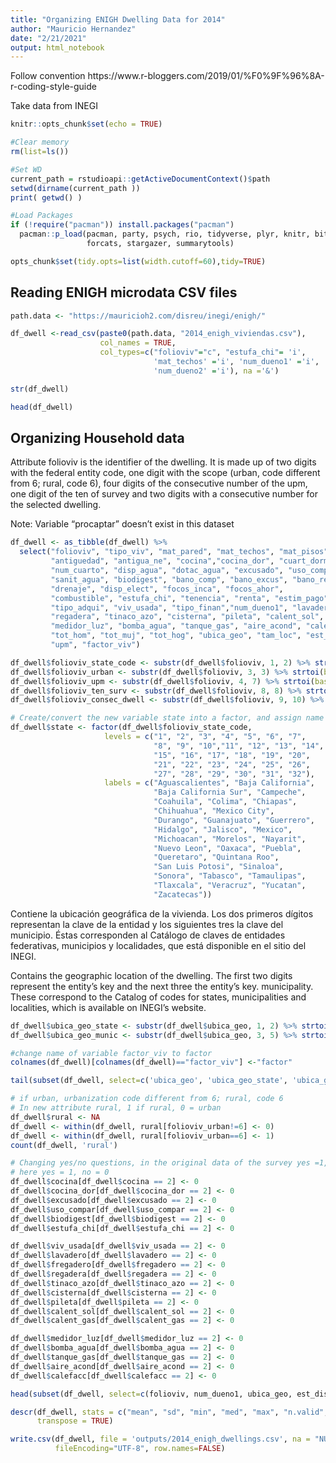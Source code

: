 ```yaml
---
title: "Organizing ENIGH Dwelling Data for 2014"
author: "Mauricio Hernandez"
date: "2/21/2021"
output: html_notebook
---
```


Follow convention https://www.r-bloggers.com/2019/01/%F0%9F%96%8A-r-coding-style-guide

Take data from INEGI 

```r
knitr::opts_chunk$set(echo = TRUE)

#Clear memory
rm(list=ls())

#Set WD
current_path = rstudioapi::getActiveDocumentContext()$path 
setwd(dirname(current_path ))
print( getwd() )

#Load Packages
if (!require("pacman")) install.packages("pacman")
  pacman::p_load(pacman, party, psych, rio, tidyverse, plyr, knitr, bit64, 
                 forcats, stargazer, summarytools)

opts_chunk$set(tidy.opts=list(width.cutoff=60),tidy=TRUE)
```

## Reading ENIGH microdata CSV files
```r
path.data <- "https://mauricioh2.com/disreu/inegi/enigh/"

df_dwell <-read_csv(paste0(path.data, "2014_enigh_viviendas.csv"), 
                    col_names = TRUE, 
                    col_types=c("folioviv"="c", "estufa_chi"= 'i', 
                                'mat_techos' ='i', 'num_dueno1' ='i', 
                                'num_dueno2' ='i'), na ='&')
```


```r
str(df_dwell)
```


```r
head(df_dwell)
```


## Organizing Household data
Attribute folioviv is the identifier of the dwelling. It is made up of two digits with the federal entity code, one digit with the scope (urban, code different from 6; rural, code 6), four digits of the consecutive number of the upm, one digit of the ten of survey and two digits with a consecutive number for the selected dwelling.

Note: Variable "procaptar" doesn't exist in this dataset
```r
df_dwell <- as_tibble(df_dwell) %>%
  select("folioviv", "tipo_viv", "mat_pared", "mat_techos", "mat_pisos", 
         "antiguedad", "antigua_ne", "cocina","cocina_dor", "cuart_dorm", 
         "num_cuarto", "disp_agua", "dotac_agua", "excusado", "uso_compar", 
         "sanit_agua", "biodigest", "bano_comp", "bano_excus", "bano_regad", 
         "drenaje", "disp_elect", "focos_inca", "focos_ahor",
         "combustible", "estufa_chi", "tenencia", "renta", "estim_pago", "pago_viv", 
         "tipo_adqui", "viv_usada", "tipo_finan","num_dueno1", "lavadero", "fregadero", 
         "regadera", "tinaco_azo", "cisterna", "pileta", "calent_sol", "calent_gas", 
         "medidor_luz", "bomba_agua", "tanque_gas", "aire_acond", "calefacc", "tot_resid", 
         "tot_hom", "tot_muj", "tot_hog", "ubica_geo", "tam_loc", "est_socio", "est_dis", 
         "upm", "factor_viv")

df_dwell$folioviv_state_code <- substr(df_dwell$folioviv, 1, 2) %>% strtoi(base = 10L)
df_dwell$folioviv_urban <- substr(df_dwell$folioviv, 3, 3) %>% strtoi(base = 10L)
df_dwell$folioviv_upm <- substr(df_dwell$folioviv, 4, 7) %>% strtoi(base = 10L)
df_dwell$folioviv_ten_surv <- substr(df_dwell$folioviv, 8, 8) %>% strtoi(base = 10L)
df_dwell$folioviv_consec_dwell <- substr(df_dwell$folioviv, 9, 10) %>% strtoi(base = 0L)

# Create/convert the new variable state into a factor, and assign name of the state as label
df_dwell$state <- factor(df_dwell$folioviv_state_code, 
                     levels = c("1", "2", "3", "4", "5", "6", "7", 
                                "8", "9", "10","11", "12", "13", "14", 
                                "15", "16", "17", "18", "19", "20", 
                                "21", "22", "23", "24", "25", "26", 
                                "27", "28", "29", "30", "31", "32"),
                     labels = c("Aguascalientes", "Baja California", 
                                "Baja California Sur", "Campeche", 
                                "Coahuila", "Colima", "Chiapas", 
                                "Chihuahua", "Mexico City", 
                                "Durango", "Guanajuato", "Guerrero", 
                                "Hidalgo", "Jalisco", "Mexico", 
                                "Michoacan", "Morelos", "Nayarit", 
                                "Nuevo Leon", "Oaxaca", "Puebla", 
                                "Queretaro", "Quintana Roo", 
                                "San Luis Potosi", "Sinaloa", 
                                "Sonora", "Tabasco", "Tamaulipas", 
                                "Tlaxcala", "Veracruz", "Yucatan", 
                                "Zacatecas"))
```



Contiene la ubicación geográfica de la vivienda. 
Los dos primeros dígitos representan la clave  de la entidad y los siguientes tres la clave del 
municipio. Éstas corresponden al Catálogo de claves de entidades federativas, municipios y localidades, que está disponible en el sitio del INEGI.

Contains the geographic location of the dwelling.
The first two digits represent the entity's key and the next three the entity's key.
municipality. These correspond to the Catalog of codes for states, municipalities and localities, which is available on INEGI's website.


```r
df_dwell$ubica_geo_state <- substr(df_dwell$ubica_geo, 1, 2) %>% strtoi(base = 10L)
df_dwell$ubica_geo_munic <- substr(df_dwell$ubica_geo, 3, 5) %>% strtoi(base = 10L)

#change name of variable factor_viv to factor
colnames(df_dwell)[colnames(df_dwell)=="factor_viv"] <-"factor"

tail(subset(df_dwell, select=c('ubica_geo', 'ubica_geo_state', 'ubica_geo_munic')))
```


```r
# if urban, urbanization code different from 6; rural, code 6
# In new attribute rural, 1 if rural, 0 = urban
df_dwell$rural <- NA
df_dwell <- within(df_dwell, rural[folioviv_urban!=6] <- 0)
df_dwell <- within(df_dwell, rural[folioviv_urban==6] <- 1)                 
count(df_dwell, 'rural')

# Changing yes/no questions, in the original data of the survey yes =1, no = 2, 
# here yes = 1, no = 0
df_dwell$cocina[df_dwell$cocina == 2] <- 0
df_dwell$cocina_dor[df_dwell$cocina_dor == 2] <- 0
df_dwell$excusado[df_dwell$excusado == 2] <- 0
df_dwell$uso_compar[df_dwell$uso_compar == 2] <- 0
df_dwell$biodigest[df_dwell$biodigest == 2] <- 0
df_dwell$estufa_chi[df_dwell$estufa_chi == 2] <- 0

df_dwell$viv_usada[df_dwell$viv_usada == 2] <- 0
df_dwell$lavadero[df_dwell$lavadero == 2] <- 0
df_dwell$fregadero[df_dwell$fregadero == 2] <- 0
df_dwell$regadera[df_dwell$regadera == 2] <- 0
df_dwell$tinaco_azo[df_dwell$tinaco_azo == 2] <- 0
df_dwell$cisterna[df_dwell$cisterna == 2] <- 0
df_dwell$pileta[df_dwell$pileta == 2] <- 0
df_dwell$calent_sol[df_dwell$calent_sol == 2] <- 0
df_dwell$calent_gas[df_dwell$calent_gas == 2] <- 0

df_dwell$medidor_luz[df_dwell$medidor_luz == 2] <- 0
df_dwell$bomba_agua[df_dwell$bomba_agua == 2] <- 0
df_dwell$tanque_gas[df_dwell$tanque_gas == 2] <- 0
df_dwell$aire_acond[df_dwell$aire_acond == 2] <- 0
df_dwell$calefacc[df_dwell$calefacc == 2] <- 0
```

```r
head(subset(df_dwell, select=c(folioviv, num_dueno1, ubica_geo, est_dis, upm, state)))
```


```r
descr(df_dwell, stats = c("mean", "sd", "min", "med", "max", "n.valid", "pct.valid"), 
      transpose = TRUE)
```

```r
write.csv(df_dwell, file = 'outputs/2014_enigh_dwellings.csv', na = "NULL", 
          fileEncoding="UTF-8", row.names=FALSE)
```